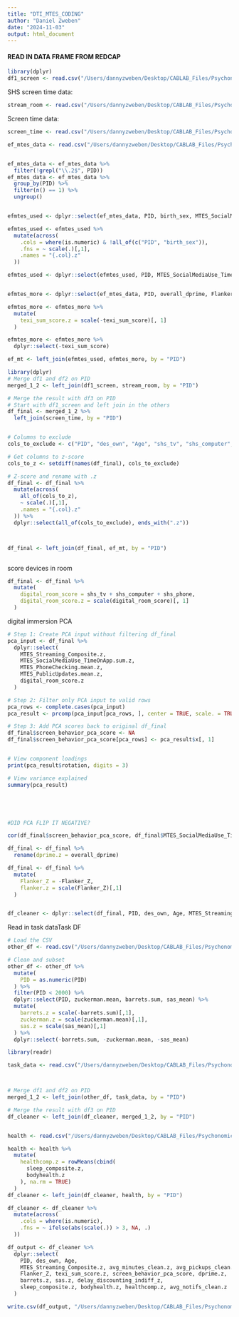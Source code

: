 ```yaml
---
title: "DTI_MTES_CODING"
author: "Daniel Zweben"
date: "2024-11-03"
output: html_document
---
```

#### READ IN DATA FRAME FROM REDCAP

```r
library(dplyr)
df1_screen <- read.csv("/Users/dannyzweben/Desktop/CABLAB_Files/Psychonomics_2025/Megan/projectprep/projcetdata-start.csv")
```


SHS screen time data: 
```r
stream_room <- read.csv("/Users/dannyzweben/Desktop/CABLAB_Files/Psychonomics_2025/Megan/fullproject/streamroomuse.csv")
```

Screen time data: 

```r
screen_time <- read.csv("/Users/dannyzweben/Desktop/CABLAB_Files/Psychonomics_2025/Megan/screen_time_data.csv")
```


```r
ef_mtes_data <- read.csv("/Users/dannyzweben/Desktop/CABLAB_Files/Psychonomics_2025/Megan/fullproject/Lina-scored-data.csv")


ef_mtes_data <- ef_mtes_data %>%
  filter(!grepl("\\.2$", PID))
ef_mtes_data <- ef_mtes_data %>%
  group_by(PID) %>%
  filter(n() == 1) %>%
  ungroup()


efmtes_used <- dplyr::select(ef_mtes_data, PID, birth_sex, MTES_SocialMediaUse_TimeOnApp.sum, MTES_PhoneChecking.mean, MTES_PublicUpdates.mean)

efmtes_used <- efmtes_used %>%
  mutate(across(
    .cols = where(is.numeric) & !all_of(c("PID", "birth_sex")),
    .fns = ~ scale(.)[,1],
    .names = "{.col}.z"
  ))

efmtes_used <- dplyr::select(efmtes_used, PID, MTES_SocialMediaUse_TimeOnApp.sum.z, MTES_PhoneChecking.mean.z, MTES_PublicUpdates.mean.z)          


efmtes_more <- dplyr::select(ef_mtes_data, PID, overall_dprime, Flanker_Z, texi_sum_score)

efmtes_more <- efmtes_more %>%
  mutate(
    texi_sum_score.z = scale(-texi_sum_score)[, 1]
  )

efmtes_more <- efmtes_more %>%
  dplyr::select(-texi_sum_score)

ef_mt <- left_join(efmtes_used, efmtes_more, by = "PID")


```

```r
library(dplyr)
# Merge df1 and df2 on PID
merged_1_2 <- left_join(df1_screen, stream_room, by = "PID")

# Merge the result with df3 on PID
# Start with df1_screen and left join in the others
df_final <- merged_1_2 %>%
  left_join(screen_time, by = "PID")


# Columns to exclude
cols_to_exclude <- c("PID", "des_own", "Age", "shs_tv", "shs_computer", "shs_phone")

# Get columns to z-score
cols_to_z <- setdiff(names(df_final), cols_to_exclude)

# Z-score and rename with .z
df_final <- df_final %>%
  mutate(across(
    all_of(cols_to_z),
    ~ scale(.)[,1],
    .names = "{.col}.z"
  )) %>%
  dplyr::select(all_of(cols_to_exclude), ends_with(".z"))



df_final <- left_join(df_final, ef_mt, by = "PID")



```



score devices in room
```r
df_final <- df_final %>%
  mutate(
    digital_room_score = shs_tv + shs_computer + shs_phone,
    digital_room_score.z = scale(digital_room_score)[, 1]
  )

```


digital immersion PCA

```r
# Step 1: Create PCA input without filtering df_final
pca_input <- df_final %>%
  dplyr::select(
    MTES_Streaming_Composite.z,
    MTES_SocialMediaUse_TimeOnApp.sum.z,
    MTES_PhoneChecking.mean.z,
    MTES_PublicUpdates.mean.z,
    digital_room_score.z
  )

# Step 2: Filter only PCA input to valid rows
pca_rows <- complete.cases(pca_input)
pca_result <- prcomp(pca_input[pca_rows, ], center = TRUE, scale. = TRUE)

# Step 3: Add PCA scores back to original df_final
df_final$screen_behavior_pca_score <- NA
df_final$screen_behavior_pca_score[pca_rows] <- pca_result$x[, 1]


# View component loadings
print(pca_result$rotation, digits = 3)

# View variance explained
summary(pca_result)






```

```r
#DID PCA FLIP IT NEGATIVE?

cor(df_final$screen_behavior_pca_score, df_final$MTES_SocialMediaUse_TimeOnApp.sum.z, use = "complete.obs")

```

```r
df_final <- df_final %>%
  rename(dprime.z = overall_dprime)

df_final <- df_final %>%
  mutate(
    Flanker_Z = -Flanker_Z,
    flanker.z = scale(Flanker_Z)[,1]
  )


df_cleaner <- dplyr::select(df_final, PID, des_own, Age, MTES_Streaming_Composite.z, avg_minutes_clean.z, avg_pickups_clean.z, Flanker_Z, texi_sum_score.z, screen_behavior_pca_score, dprime.z, avg_notifs_clean.z)
```

Read in task dataTask DF

```r
# Load the CSV
other_df <- read.csv("/Users/dannyzweben/Desktop/CABLAB_Files/Psychonomics_2025/Megan/fullproject/task-data.csv")

# Clean and subset
other_df <- other_df %>%
  mutate(
    PID = as.numeric(PID)
  ) %>%
  filter(PID < 2000) %>%
  dplyr::select(PID, zuckerman.mean, barrets.sum, sas_mean) %>%
  mutate(
    barrets.z = scale(-barrets.sum)[,1],
    zuckerman.z = scale(zuckerman.mean)[,1],
    sas.z = scale(sas_mean)[,1]
  ) %>%
  dplyr::select(-barrets.sum, -zuckerman.mean, -sas_mean)

library(readr) 

task_data <- read.csv("/Users/dannyzweben/Desktop/CABLAB_Files/Psychonomics_2025/taskdata/task_data_1000.csv")




```


```r


# Merge df1 and df2 on PID
merged_1_2 <- left_join(other_df, task_data, by = "PID")

# Merge the result with df3 on PID
df_cleaner <- left_join(df_cleaner, merged_1_2, by = "PID")



```



```r
health <- read.csv("/Users/dannyzweben/Desktop/CABLAB_Files/Psychonomics_2025/Megan/fullproject/sleepdata.csv")

health <- health %>%
  mutate(
    healthcomp.z = rowMeans(cbind(
      sleep_composite.z,
      bodyhealth.z
    ), na.rm = TRUE)
  )
df_cleaner <- left_join(df_cleaner, health, by = "PID")

df_cleaner <- df_cleaner %>%
  mutate(across(
    .cols = where(is.numeric),
    .fns = ~ ifelse(abs(scale(.)) > 3, NA, .)
  ))


```





```r
df_output <- df_cleaner %>%
  dplyr::select(
    PID, des_own, Age,
    MTES_Streaming_Composite.z, avg_minutes_clean.z, avg_pickups_clean.z,
    Flanker_Z, texi_sum_score.z, screen_behavior_pca_score, dprime.z,
    barrets.z, sas.z, delay_discounting_indiff_z,
    sleep_composite.z, bodyhealth.z, healthcomp.z, avg_notifs_clean.z
  )

write.csv(df_output, "/Users/dannyzweben/Desktop/CABLAB_Files/Psychonomics_2025/Megan/fullproject/final-items.csv", row.names = FALSE)

```


